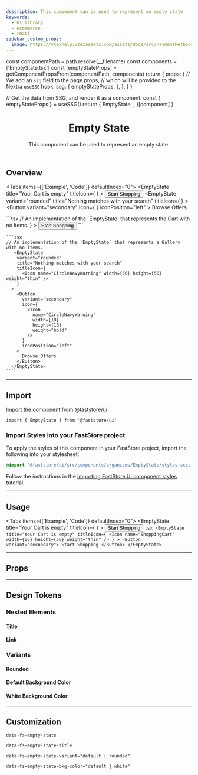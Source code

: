 ```yaml
---
description: This component can be used to represent an empty state.
keywords:
  - UI library
  - ecommerce
  - react
sidebar_custom_props:
  image: https://vtexhelp.vtexassets.com/assets/docs/src/PaymentMethods___b0f344b254360daa53406cd631887adf.png
---
```




  const componentPath = path.resolve(__filename)
  const components = ['EmptyState.tsx']
  const [emptyStateProps] = getComponentPropsFrom(componentPath, components)
  return {
    props: {
      // We add an `ssg` field to the page props,
      // which will be provided to the Nextra `useSSG` hook.
      ssg: {
        emptyStateProps,
      },
    },
  }
}

  // Get the data from SSG, and render it as a component.
  const { emptyStateProps } = useSSG()
  return {
    EmptyState: <PropsSection propsList={emptyStateProps} />,
  }[component]
}

<header>

# Empty State

This component can be used to represent an empty state.

</header>

## Overview

<Tabs items={['Example', 'Code']} defaultIndex="0">
  <Tab>
    <OverviewSection>
      <EmptyState
        title="Your Cart is empty"
        titleIcon={
          <Icon name="ShoppingCart" width={56} height={56} weight="thin" />
        }
      >
        <Button variant="secondary">
          Start Shopping
        </Button>
      </EmptyState>
      <EmptyState
        variant="rounded"
        title="Nothing matches with your search"
        titleIcon={
          <Icon name="CircleWavyWarning" width={56} height={56} weight="thin" />
        }
      >
        <Button
          variant="secondary"
          icon={
            <Icon
              name="CircleWavyWarning"
              width={18}
              height={18}
              weight="bold"
            />
          }
          iconPosition="left"
        >
          Browse Offers
        </Button>
      </EmptyState>
    </OverviewSection>

  </Tab>
  <Tab>
    ```tsx
    // An implementation of the `EmptyState` that represents the Cart with no items.
      <EmptyState
        title="Your Cart is empty"
        titleIcon={
          <Icon name="ShoppingCart" width={56} height={56} weight="thin" />
        }
      >
        <Button variant="secondary">
          Start Shopping
        </Button>
      </EmptyState>
    ```

    ```tsx
    // An implementation of the `EmptyState` that represents a Gallery with no items.
       <EmptyState
        variant="rounded"
        title="Nothing matches with your search"
        titleIcon={
          <Icon name="CircleWavyWarning" width={56} height={56} weight="thin" />
        }
      >
        <Button
          variant="secondary"
          icon={
            <Icon
              name="CircleWavyWarning"
              width={18}
              height={18}
              weight="bold"
            />
          }
          iconPosition="left"
        >
          Browse Offers
        </Button>
      </EmptyState>
    ```

  </Tab>
</Tabs>

---

## Import

Import the component from [@faststore/ui](/../components)

```tsx
import { EmptyState } from '@faststore/ui'
```

### Import Styles into your FastStore project

To apply the styles of this component in your FastStore project, import the following into your stylesheet:

```scss copy
@import '@faststore/ui/src/components/organisms/EmptyState/styles.scss';
```

Follow the instructions in the [Importing FastStore UI component styles](/docs/customizing/components#importing-faststore-ui-component-styles) tutorial.

---

## Usage

<Tabs items={['Example', 'Code']} defaultIndex="0">
  <Tab>
    <OverviewSection direction="row">
      <EmptyState
        title="Your Cart is empty"
        titleIcon={
          <Icon name="ShoppingCart" width={56} height={56} weight="thin" />
        }
      >
        <Button variant="secondary">
          Start Shopping
        </Button>
      </EmptyState>
    </OverviewSection>
  </Tab>
  <Tab>
    ```tsx
      <EmptyState
        title="Your Cart is empty"
        titleIcon={
          <Icon name="ShoppingCart" width={56} height={56} weight="thin" />
        }
      >
        <Button variant="secondary">
          Start Shopping
        </Button>
      </EmptyState>
    ```

  </Tab>
</Tabs>

---

## Props

<EmptyStatePropsSection component="EmptyState" />

---

## Design Tokens

<TokenTable>
  <TokenRow token="--fs-empty-state-height" value="100%" />
  <TokenRow token="--fs-empty-state-min-height" value="50vh" />
  <TokenRow token="--fs-empty-state-padding" value="0 var(--fs-spacing-8)" />
</TokenTable>

### Nested Elements

#### Title

<TokenTable>
  <TokenRow
    token="--fs-empty-state-title-margin-bottom"
    value="var(--fs-spacing-2)"
  />
  <TokenRow
    token="--fs-empty-state-title-color"
    value="var(--fs-color-disabled-text)"
    isColor
  />
  <TokenRow
    token="--fs-empty-state-title-size"
    value="var(--fs-text-size-lead)"
  />
</TokenTable>

#### Link

<TokenTable>
  <TokenRow token="--fs-empty-state-link-min-width" value="11.875rem" />
</TokenTable>

### Variants

#### Rounded

<TokenTable>
  <TokenRow
    token="--fs-empty-state-border-radius"
    value="var(--fs-border-radius)"
  />
</TokenTable>

#### Default Background Color

<TokenTable>
  <TokenRow
    token="--fs-empty-state-bkg-color-default"
    value="var(--fs-color-neutral-bkg)"
  />
</TokenTable>

#### White Background Color

<TokenTable>
  <TokenRow
    token="--fs-empty-state-bkg-color-light"
    value="var(--fs-color-body-bkg)"
  />
</TokenTable>

---

## Customization

`data-fs-empty-state`

`data-fs-empty-state-title`

`data-fs-empty-state-variant="default | rounded"`

`data-fs-empty-state-bkg-color="default | white"`
